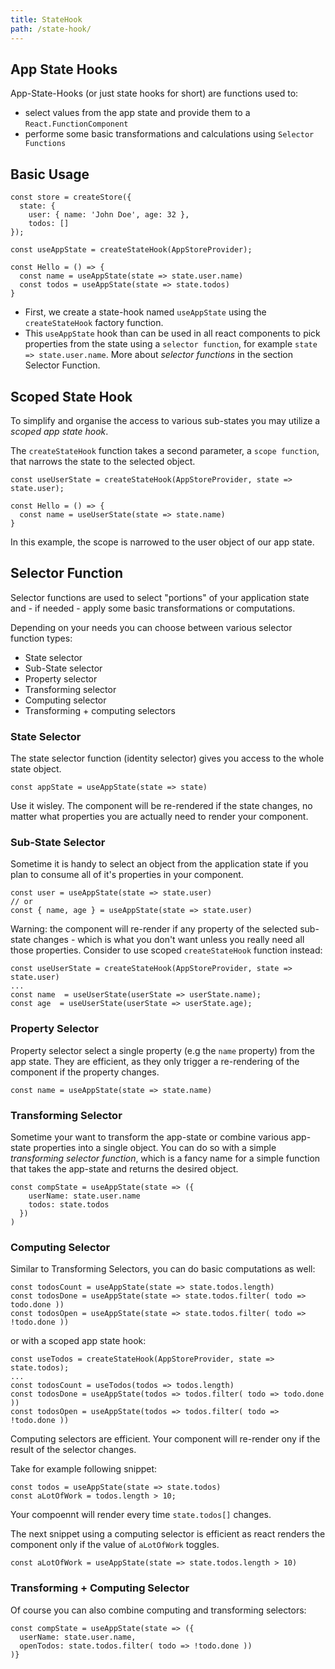 ```yaml
---
title: StateHook
path: /state-hook/
---
```



## App State Hooks

App-State-Hooks (or just state hooks for short) are functions used to:

- select values from the app state and provide them to a `React.FunctionComponent`
- performe some basic transformations and calculations using `Selector Functions`

## Basic Usage

```code lines=7,10,11
const store = createStore({
  state: {
    user: { name: 'John Doe', age: 32 },
    todos: []
});

const useAppState = createStateHook(AppStoreProvider);

const Hello = () => {
  const name = useAppState(state => state.user.name)
  const todos = useAppState(state => state.todos)
}
```

- First, we create a state-hook named `useAppState` using the `createStateHook` factory function.
- This `useAppState` hook than can be used in all react components to pick properties from the state using a `selector function`, for example `state => state.user.name`. More about _selector functions_
  in the section Selector Function.

## Scoped State Hook

To simplify and organise the access to various sub-states you may utilize a _scoped app state hook_.

The `createStateHook` function takes a second parameter, a `scope function`, that narrows the state to the selected object.

```code lines=1,4
const useUserState = createStateHook(AppStoreProvider, state => state.user);

const Hello = () => {
  const name = useUserState(state => state.name)
}
```

In this example, the scope is narrowed to the user object of our app state.

## Selector Function

Selector functions are used to select "portions" of your application state and - if needed - apply some basic transformations or computations.

Depending on your needs you can choose between various selector function types:

- State selector
- Sub-State selector
- Property selector
- Transforming selector
- Computing selector
- Transforming + computing selectors

### State Selector

The state selector function (identity selector) gives you access to the whole state object.

```
const appState = useAppState(state => state)
```

Use it wisley. The component will be re-rendered if the state changes,
no matter what properties you are actually need to render your component.

### Sub-State Selector

Sometime it is handy to select an object from the application state if you plan to consume all of it's properties in your component.

```
const user = useAppState(state => state.user)
// or
const { name, age } = useAppState(state => state.user)
```

Warning: the component will re-render if any property of the selected sub-state changes - which is what you don't want unless you really need all those properties.
Consider to use scoped `createStateHook` function instead:

```
const useUserState = createStateHook(AppStoreProvider, state => state.user)
...
const name  = useUserState(userState => userState.name);
const age  = useUserState(userState => userState.age);
```

### Property Selector

Property selector select a single property (e.g the `name` property) from the app state. They are efficient,
as they only trigger a re-rendering of the component if the property changes.

```
const name = useAppState(state => state.name)
```

### Transforming Selector

Sometime your want to transform the app-state or combine various app-state properties into a single object. You can do so with a simple
_transforming selector function_, which is a fancy name for a simple function that takes the app-state and returns the desired object.

```
const compState = useAppState(state => ({
    userName: state.user.name
    todos: state.todos
  })
)

```

### Computing Selector

Similar to Transforming Selectors, you can do basic computations as well:

```
const todosCount = useAppState(state => state.todos.length)
const todosDone = useAppState(state => state.todos.filter( todo => todo.done ))
const todosOpen = useAppState(state => state.todos.filter( todo => !todo.done ))
```

or with a scoped app state hook:

```
const useTodos = createStateHook(AppStoreProvider, state => state.todos);
...
const todosCount = useTodos(todos => todos.length)
const todosDone = useAppState(todos => todos.filter( todo => todo.done ))
const todosOpen = useAppState(todos => todos.filter( todo => !todo.done ))
```

Computing selectors are efficient. Your component will re-render ony if the result of the selector changes.

Take for example following snippet:

```
const todos = useAppState(state => state.todos)
const aLotOfWork = todos.length > 10;
```

Your compoennt will render every time `state.todos[]` changes.

The next snippet using a computing selector is efficient as react renders the component only if the value of `aLotOfWork` toggles.

```
const aLotOfWork = useAppState(state => state.todos.length > 10)
```

### Transforming + Computing Selector

Of course you can also combine computing and transforming selectors:

```
const compState = useAppState(state => ({
  userName: state.user.name,
  openTodos: state.todos.filter( todo => !todo.done ))
)}
```
